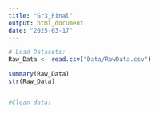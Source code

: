 ```yaml
---
title: "Gr3_Final"
output: html_document
date: "2025-03-17"
---
```


```r
# Load Datasets: 
Raw_Data <- read.csv("Data/RawData.csv")

summary(Raw_Data)
str(Raw_Data)


#Clean data: 



```

